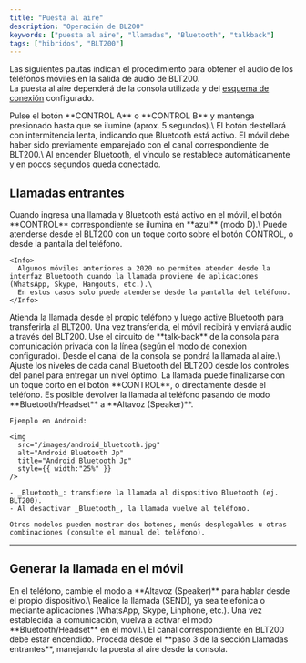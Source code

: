 ```yaml
---
title: "Puesta al aire"
description: "Operación de BL200"
keywords: ["puesta al aire", "llamadas", "Bluetooth", "talkback"]
tags: ["hibridos", "BLT200"]
---
```


Las siguientes pautas indican el procedimiento para obtener el audio de los teléfonos móviles en la salida de audio de BLT200.\
La puesta al aire dependerá de la consola utilizada y del [esquema de conexión](/es/blt200/blt200-conexiones) configurado.

<Steps>
  <Step title="Encender canal Bluetooth en BLT200">
    Pulse el botón **CONTROL A** o **CONTROL B** y mantenga presionado hasta que se ilumine (aprox. 5 segundos).\
    El botón destellará con intermitencia lenta, indicando que Bluetooth está activo.
  </Step>
  <Step title="Activar Bluetooth en el móvil">
    El móvil debe haber sido previamente emparejado con el canal correspondiente de BLT200.\
    Al encender Bluetooth, el vínculo se restablece automáticamente y en pocos segundos queda conectado.
  </Step>
</Steps>

## Llamadas entrantes

<Steps>
  <Step title="Detectar la llamada">
    Cuando ingresa una llamada y Bluetooth está activo en el móvil, el botón **CONTROL** correspondiente se ilumina en **azul** (modo D).\
    Puede atenderse desde el BLT200 con un toque corto sobre el botón CONTROL, o desde la pantalla del teléfono.

    <Info>
      Algunos móviles anteriores a 2020 no permiten atender desde la interfaz Bluetooth cuando la llamada proviene de aplicaciones (WhatsApp, Skype, Hangouts, etc.).\
      En estos casos solo puede atenderse desde la pantalla del teléfono.
    </Info>
  </Step>
  <Step title="Si Bluetooth está apagado en el móvil">
    Atienda la llamada desde el propio teléfono y luego active Bluetooth para transferirla al BLT200. Una vez transferida, el móvil recibirá y enviará audio a través del BLT200.
  </Step>
  <Step title="Hablar en privado">
    Use el circuito de **talk-back** de la consola para comunicación privada con la línea (según el modo de conexión configurado).
  </Step>
  <Step title="Poner al aire">
    Desde el canal de la consola se pondrá la llamada al aire.\
    Ajuste los niveles de cada canal Bluetooth del BLT200 desde los controles del panel para entregar un nivel óptimo.
  </Step>
  <Step title="Finalizar la comunicación">
    La llamada puede finalizarse con un toque corto en el botón **CONTROL**, o directamente desde el teléfono.
  </Step>
  <Step title="Retomar la llamada en el móvil">
    Es posible devolver la llamada al teléfono pasando de modo **Bluetooth/Headset** a **Altavoz (Speaker)**.

    Ejemplo en Android:

    <img
      src="/images/android_bluetooth.jpg"
      alt="Android Bluetooth Jp"
      title="Android Bluetooth Jp"
      style={{ width:"25%" }}
    />

    - _Bluetooth_: transfiere la llamada al dispositivo Bluetooth (ej. BLT200).
    - Al desactivar _Bluetooth_, la llamada vuelve al teléfono.

    Otros modelos pueden mostrar dos botones, menús desplegables u otras combinaciones (consulte el manual del teléfono).
  </Step>
</Steps>

---

## Generar la llamada en el móvil

<Steps>
  <Step title="Iniciar la llamada en el móvil">
    En el teléfono, cambie el modo a **Altavoz (Speaker)** para hablar desde el propio dispositivo.\
    Realice la llamada (SEND), ya sea telefónica o mediante aplicaciones (WhatsApp, Skype, Linphone, etc.).
  </Step>
  <Step title="Transferir la llamada a BLT200">
    Una vez establecida la comunicación, vuelva a activar el modo **Bluetooth/Headset** en el móvil.\
    El canal correspondiente en BLT200 debe estar encendido.
  </Step>
  <Step title="Continuar desde la consola">
    Proceda desde el **paso 3 de la sección Llamadas entrantes**, manejando la puesta al aire desde la consola.
  </Step>
</Steps>